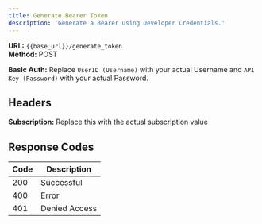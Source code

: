 ```yaml
---
title: Generate Bearer Token
description: 'Generate a Bearer using Developer Credentials.'
---
```


**URL:** `{{base_url}}/generate_token` <br />
**Method:** POST <br />

**Basic Auth:** Replace `UserID (Username)` with your actual Username and `API Key (Password)` with your actual Password.

## Headers
**Subscription:** Replace this with the actual subscription value

## Response Codes

| Code | Description          |
| ---- | -------------------- |
| 200  | Successful           |
| 400  | Error                |
| 401  | Denied Access        |
